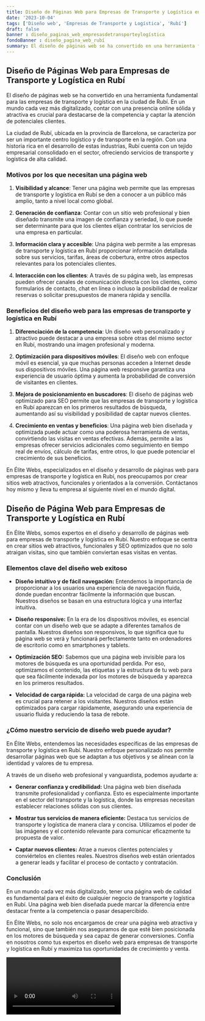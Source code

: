 ```yaml
---
title: Diseño de Páginas Web para Empresas de Transporte y Logística en Rubí
date: '2023-10-04'
tags: ['Diseño web', 'Empresas de Transporte y Logística', 'Rubí']
draft: false
banner : diseño_paginas_web_empresasdetransporteylogística
fondoBanner : diseño_pagina_web_rubí
summary: El diseño de páginas web se ha convertido en una herramienta fundamental para las empresas de transporte y logística en la ciudad de Rubí. En un mundo cada vez más digitalizado, contar con una presencia online sólida y atractiva es crucial para destacarse de la competencia y captar la atención de potenciales clientes.
---
```


## Diseño de Páginas Web para Empresas de Transporte y Logística en Rubí

El diseño de páginas web se ha convertido en una herramienta fundamental para las empresas de transporte y logística en la ciudad de Rubí. En un mundo cada vez más digitalizado, contar con una presencia online sólida y atractiva es crucial para destacarse de la competencia y captar la atención de potenciales clientes.

La ciudad de Rubí, ubicada en la provincia de Barcelona, se caracteriza por ser un importante centro logístico y de transporte en la región. Con una historia rica en el desarrollo de estas industrias, Rubí cuenta con un tejido empresarial consolidado en el sector, ofreciendo servicios de transporte y logística de alta calidad.

### Motivos por los que necesitan una página web

1. **Visibilidad y alcance**: Tener una página web permite que las empresas de transporte y logística en Rubí se den a conocer a un público más amplio, tanto a nivel local como global.

2. **Generación de confianza**: Contar con un sitio web profesional y bien diseñado transmite una imagen de confianza y seriedad, lo que puede ser determinante para que los clientes elijan contratar los servicios de una empresa en particular.

3. **Información clara y accesible**: Una página web permite a las empresas de transporte y logística en Rubí proporcionar información detallada sobre sus servicios, tarifas, áreas de cobertura, entre otros aspectos relevantes para los potenciales clientes.

4. **Interacción con los clientes**: A través de su página web, las empresas pueden ofrecer canales de comunicación directa con los clientes, como formularios de contacto, chat en línea o incluso la posibilidad de realizar reservas o solicitar presupuestos de manera rápida y sencilla.

### Beneficios del diseño web para las empresas de transporte y logística en Rubí

1. **Diferenciación de la competencia**: Un diseño web personalizado y atractivo puede destacar a una empresa sobre otras del mismo sector en Rubí, mostrando una imagen profesional y moderna.

2. **Optimización para dispositivos móviles**: El diseño web con enfoque móvil es esencial, ya que muchas personas acceden a Internet desde sus dispositivos móviles. Una página web responsive garantiza una experiencia de usuario óptima y aumenta la probabilidad de conversión de visitantes en clientes.

3. **Mejora de posicionamiento en buscadores**: El diseño de páginas web optimizado para SEO permite que las empresas de transporte y logística en Rubí aparezcan en los primeros resultados de búsqueda, aumentando así su visibilidad y posibilidad de captar nuevos clientes.

4. **Crecimiento en ventas y beneficios**: Una página web bien diseñada y optimizada puede actuar como una poderosa herramienta de ventas, convirtiendo las visitas en ventas efectivas. Además, permite a las empresas ofrecer servicios adicionales como seguimiento en tiempo real de envíos, cálculo de tarifas, entre otros, lo que puede potenciar el crecimiento de sus beneficios.

En Élite Webs, especializados en el diseño y desarrollo de páginas web para empresas de transporte y logística en Rubí, nos preocupamos por crear sitios web atractivos, funcionales y orientados a la conversión. Contáctanos hoy mismo y lleva tu empresa al siguiente nivel en el mundo digital.

<GifSeo />

<Cta />

## Diseño de Página Web para Empresas de Transporte y Logística en Rubí

En Élite Webs, somos expertos en el diseño y desarrollo de páginas web para empresas de transporte y logística en Rubí. Nuestro enfoque se centra en crear sitios web atractivos, funcionales y SEO optimizados que no solo atraigan visitas, sino que también conviertan esas visitas en ventas.

### Elementos clave del diseño web exitoso

- **Diseño intuitivo y de fácil navegación:** Entendemos la importancia de proporcionar a los usuarios una experiencia de navegación fluida, donde puedan encontrar fácilmente la información que buscan. Nuestros diseños se basan en una estructura lógica y una interfaz intuitiva.

- **Diseño responsive:** En la era de los dispositivos móviles, es esencial contar con un diseño web que se adapte a diferentes tamaños de pantalla. Nuestros diseños son responsivos, lo que significa que tu página web se verá y funcionará perfectamente tanto en ordenadores de escritorio como en smartphones y tablets.

- **Optimización SEO:** Sabemos que una página web invisible para los motores de búsqueda es una oportunidad perdida. Por eso, optimizamos el contenido, las etiquetas y la estructura de tu web para que sea fácilmente indexada por los motores de búsqueda y aparezca en los primeros resultados.

- **Velocidad de carga rápida:** La velocidad de carga de una página web es crucial para retener a los visitantes. Nuestros diseños están optimizados para cargar rápidamente, asegurando una experiencia de usuario fluida y reduciendo la tasa de rebote.

### ¿Cómo nuestro servicio de diseño web puede ayudar?

En Élite Webs, entendemos las necesidades específicas de las empresas de transporte y logística en Rubí. Nuestro enfoque personalizado nos permite desarrollar páginas web que se adaptan a tus objetivos y se alinean con la identidad y valores de tu empresa.

A través de un diseño web profesional y vanguardista, podemos ayudarte a:

- **Generar confianza y credibilidad:** Una página web bien diseñada transmite profesionalidad y confianza. Esto es especialmente importante en el sector del transporte y la logística, donde las empresas necesitan establecer relaciones sólidas con sus clientes.

- **Mostrar tus servicios de manera eficiente:** Destaca tus servicios de transporte y logística de manera clara y concisa. Utilizamos el poder de las imágenes y el contenido relevante para comunicar eficazmente tu propuesta de valor.

- **Captar nuevos clientes:** Atrae a nuevos clientes potenciales y conviértelos en clientes reales. Nuestros diseños web están orientados a generar leads y facilitar el proceso de contacto y contratación.

### Conclusión

En un mundo cada vez más digitalizado, tener una página web de calidad es fundamental para el éxito de cualquier negocio de transporte y logística en Rubí. Una página web bien diseñada puede marcar la diferencia entre destacar frente a la competencia o pasar desapercibido.

En Élite Webs, no solo nos encargamos de crear una página web atractiva y funcional, sino que también nos aseguramos de que esté bien posicionada en los motores de búsqueda y sea capaz de generar conversiones. Confía en nosotros como tus expertos en diseño web para empresas de transporte y logística en Rubí y maximiza tus oportunidades de crecimiento y venta.

<Video />

<CtaBot job='Empresas de Transporte y Logística' city='Rubí'/>

<Gmaps query='Rubí+españa+maps' />